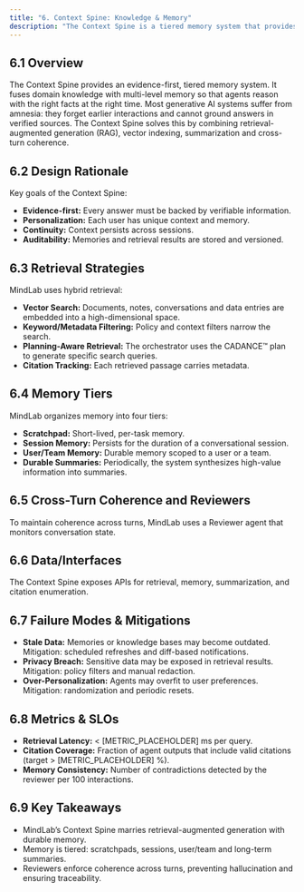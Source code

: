 ```yaml
---
title: "6. Context Spine: Knowledge & Memory"
description: "The Context Spine is a tiered memory system that provides evidence-first, personalized, and continuous context for AI agents."
---
```


## 6.1 Overview

The Context Spine provides an evidence-first, tiered memory system. It fuses domain knowledge with multi-level memory so that agents reason with the right facts at the right time. Most generative AI systems suffer from amnesia: they forget earlier interactions and cannot ground answers in verified sources. The Context Spine solves this by combining retrieval-augmented generation (RAG), vector indexing, summarization and cross-turn coherence.

## 6.2 Design Rationale

Key goals of the Context Spine:

- **Evidence-first:** Every answer must be backed by verifiable information.
- **Personalization:** Each user has unique context and memory.
- **Continuity:** Context persists across sessions.
- **Auditability:** Memories and retrieval results are stored and versioned.

## 6.3 Retrieval Strategies

MindLab uses hybrid retrieval:

- **Vector Search:** Documents, notes, conversations and data entries are embedded into a high-dimensional space.
- **Keyword/Metadata Filtering:** Policy and context filters narrow the search.
- **Planning-Aware Retrieval:** The orchestrator uses the CADANCE™ plan to generate specific search queries.
- **Citation Tracking:** Each retrieved passage carries metadata.

## 6.4 Memory Tiers

MindLab organizes memory into four tiers:

- **Scratchpad:** Short-lived, per-task memory.
- **Session Memory:** Persists for the duration of a conversational session.
- **User/Team Memory:** Durable memory scoped to a user or a team.
- **Durable Summaries:** Periodically, the system synthesizes high-value information into summaries.

## 6.5 Cross-Turn Coherence and Reviewers

To maintain coherence across turns, MindLab uses a Reviewer agent that monitors conversation state.

## 6.6 Data/Interfaces

The Context Spine exposes APIs for retrieval, memory, summarization, and citation enumeration.

## 6.7 Failure Modes & Mitigations

- **Stale Data:** Memories or knowledge bases may become outdated. Mitigation: scheduled refreshes and diff-based notifications.
- **Privacy Breach:** Sensitive data may be exposed in retrieval results. Mitigation: policy filters and manual redaction.
- **Over-Personalization:** Agents may overfit to user preferences. Mitigation: randomization and periodic resets.

## 6.8 Metrics & SLOs

- **Retrieval Latency:** < [METRIC_PLACEHOLDER] ms per query.
- **Citation Coverage:** Fraction of agent outputs that include valid citations (target > [METRIC_PLACEHOLDER] %).
- **Memory Consistency:** Number of contradictions detected by the reviewer per 100 interactions.

## 6.9 Key Takeaways

- MindLab’s Context Spine marries retrieval-augmented generation with durable memory.
- Memory is tiered: scratchpads, sessions, user/team and long-term summaries.
- Reviewers enforce coherence across turns, preventing hallucination and ensuring traceability.
